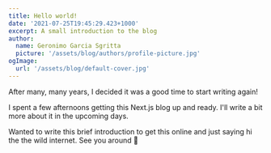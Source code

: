 ```yaml
---
title: Hello world!
date: '2021-07-25T19:45:29.423+1000'
excerpt: A small introduction to the blog
author:
  name: Geronimo Garcia Sgritta
  picture: '/assets/blog/authors/profile-picture.jpg'
ogImage:
  url: '/assets/blog/default-cover.jpg'
---
```


After many, many years, I decided it was a good time to start writing again!

I spent a few afternoons getting this Next.js blog up and ready. I'll write a bit more about it in the upcoming days.

Wanted to write this brief introduction to get this online and just saying hi the the wild internet. See you around 👋